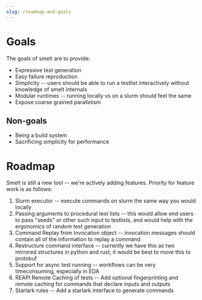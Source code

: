 ```yaml
---
slug: /roadmap-and-goals
---
```


# Goals

The goals of smelt are to provide:

- Expressive test generation
- Easy failure reproduction
- Simplicity -- users should be able to run a testlist interactively without knowledge of smelt internals
- Modular runtimes -- running locally vs on a slurm should feel the same
- Expose coarse grained parallelism

## Non-goals

- Being a build system
- Sacrificing simplicity for performance

# Roadmap

Smelt is still a new tool -- we're actively adding features. Priority for feature work is as follows:

1. Slurm executor -- execute commands on slurm the same way you would locally
2. Passing arguments to procedural test lists -- this would allow end users to pass "seeds" or other such input to testlists, and would help with the ergonomics of random test generation
3. Command Replay from Invocation object -- invocation messages should contain all of the information to replay a command
4. Restructure command interface -- currently we have this as two mirrored structures in python and rust, it would be best to move this to protobuf
5. Support for async test running -- workflows can be very timeconsuming, especially in EDA
6. REAPI Remote Caching of tests -- Add optional fingerprinting and remote caching for commands that declare inputs and outputs
7. Starlark rules -- Add a starlark interface to generate commands
